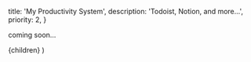 
  title: 'My Productivity System',
  description: 'Todoist, Notion, and more...',
  priority: 2,
}

coming soon...

  <ArticleLayout meta={meta}>{children}</ArticleLayout>
)

